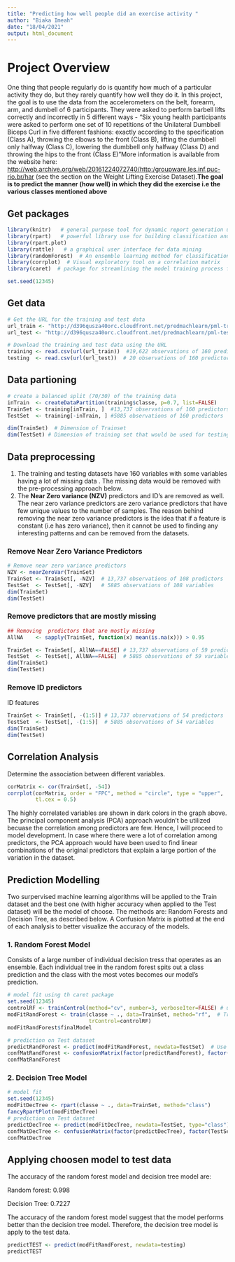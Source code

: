 ```yaml
---
title: "Predicting how well people did an exercise activity "
author: "Biaka Imeah"
date: "18/04/2021"
output: html_document
---
```



# Project Overview

One thing that people regularly do is quantify how much of a particular activity they do, but they rarely quantify how well they do it. In this project, the goal is to use the data from the  accelerometers on the belt, forearm, arm, and dumbell of 6 participants. They were asked to perform barbell lifts correctly and incorrectly in 5 different ways - "Six young health participants were asked to perform one set of 10 repetitions of the Unilateral Dumbbell Biceps Curl in five different fashions: exactly according to the specification (Class A), throwing the elbows to the front (Class B), lifting the dumbbell only halfway (Class C), lowering the dumbbell only halfway (Class D) and throwing the hips to the front (Class E)"More information is available from the website here: <http://web.archive.org/web/20161224072740/http:/groupware.les.inf.puc-rio.br/har> (see the section on the Weight Lifting Exercise Dataset).**The goal is to predict the manner (how well) in which they did the exercise i.e the various classes mentioned above**

## Get packages 

```r
library(knitr)   # general purpose tool for dynamic report generation using R
library(rpart)   # powerful library use for building classification and regression trees
library(rpart.plot) 
library(rattle)   # a graphical user interface for data mining
library(randomForest)  # An ensemble learning method for classification and regression
library(corrplot)  # Visual exploratory tool on a correlation matrix
library(caret)  # package for streamlining the model training process for complex regression

set.seed(12345)
```

## Get data 

```r
# Get the URL for the training and test data 
url_train <- "http://d396qusza40orc.cloudfront.net/predmachlearn/pml-training.csv"
url_test <- "http://d396qusza40orc.cloudfront.net/predmachlearn/pml-testing.csv"

# Download the training and test data using the URL
training <- read.csv(url(url_train))  #19,622 observations of 160 predictors
testing  <- read.csv(url(url_test))  # 20 observations of 160 predictors

```

## Data partioning 

```r

# create a balanced split (70/30) of the training data 
inTrain  <- createDataPartition(training$classe, p=0.7, list=FALSE)
TrainSet <- training[inTrain, ]  #13,737 observations of 160 predictors
TestSet  <- training[-inTrain, ] #5885 observations of 160 predictors 

dim(TrainSet)  # Dimension of Trainset 
dim(TestSet) # Dimension of training set that would be used for testing

```


## Data preprocessing

1. The training and testing datasets have 160 variables with some variables having a lot of missing data . The missing data would be removed with the pre-processing approach below. 
2. The **Near Zero variance (NZV)** predictors and ID's are removed as well. The near zero variance predictors are zero variance predictors that have few unique values to the number of samples. The reason behind removing the near zero variance predictors is the idea that if a feature is constant (i.e has zero variance), then it cannot be used to finding any interesting patterns and can be removed from the datasets.


### Remove Near Zero Variance Predictors 
```r

# Remove near zero variance predictors
NZV <- nearZeroVar(TrainSet)
TrainSet <- TrainSet[, -NZV]  # 13,737 observations of 108 predictors
TestSet  <- TestSet[, -NZV]   # 5885 observations of 108 variables 
dim(TrainSet)
dim(TestSet)


```

### Remove predictors that are mostly missing

```r
## Removing  predictors that are mostly missing 
AllNA    <- sapply(TrainSet, function(x) mean(is.na(x))) > 0.95

TrainSet <- TrainSet[, AllNA==FALSE] # 13,737 observations of 59 predictors
TestSet  <- TestSet[, AllNA==FALSE]  # 5885 observations of 59 variables 
dim(TrainSet)
dim(TestSet)


```

### Remove ID  predictors 
ID features
```r
TrainSet <- TrainSet[, -(1:5)] # 13,737 observations of 54 predictors
TestSet  <- TestSet[, -(1:5)]  # 5885 observations of 54 variables 
dim(TrainSet)
dim(TestSet)

```

## Correlation Analysis

Determine the association between different variables. 

```r
corMatrix <- cor(TrainSet[, -54])
corrplot(corMatrix, order = "FPC", method = "circle", type = "upper", 
         tl.cex = 0.5)
```

The highly correlated variables are shown in dark colors in the graph above. The principal component analysis (PCA)  approach wouldn't be utilized becuase the correlation among predictors are few. Hence, I will proceed to model development. In case where there were a lot of correlation among predictors, the PCA approach would have been used to find linear combinations of the original predictors that explain a large portion of the variation in the dataset.

## Prediction Modelling

Two surpervised machine learning  algorithms will be applied to  the Train dataset and the best one (with higher accuracy when applied to the Test dataset) will be the model of choose. The methods are: Random Forests and Decision Tree, as described below. A Confusion Matrix is plotted at the end of each analysis to better visualize the accuracy of the models.

### 1. Random Forest Model
Consists of a large number of individual decision tress that operates as an ensemble. Each individual tree in the random forest spits out a class prediction and the class with the most votes becomes our model's prediction.
```r
# model fit using th caret package
set.seed(12345)
controlRF <- trainControl(method="cv", number=3, verboseIter=FALSE) # use the trainControl method to specify 3-fold cross validation
modFitRandForest <- train(classe ~ ., data=TrainSet, method="rf",  # Train the model using the "train" method from the caret package
                          trControl=controlRF)
modFitRandForest$finalModel

# prediction on Test dataset
predictRandForest <- predict(modFitRandForest, newdata=TestSet)  # Use the model to make prediction on the test data
confMatRandForest <- confusionMatrix(factor(predictRandForest), factor(TestSet$classe))  # Plot the confusion matrix
confMatRandForest
```
### 2. Decision Tree Model

```r
# model fit
set.seed(12345)
modFitDecTree <- rpart(classe ~ ., data=TrainSet, method="class")
fancyRpartPlot(modFitDecTree)
# prediction on Test dataset
predictDecTree <- predict(modFitDecTree, newdata=TestSet, type="class")
confMatDecTree <- confusionMatrix(factor(predictDecTree), factor(TestSet$classe))
confMatDecTree
```
## Applying choosen model to test data

The accuracy of the random forest model and decision tree model are:

Random forest: 0.998

Decision Tree: 0.7227

The accuracy of the random forest model suggest that the model performs better than the decision tree model. Therefore, the decision tree model is apply to  the test data.


```r
predictTEST <- predict(modFitRandForest, newdata=testing)
predictTEST
```